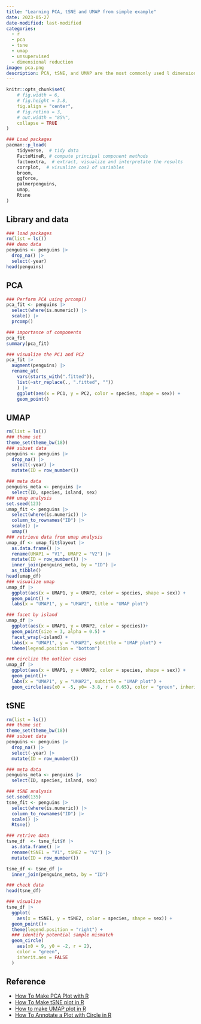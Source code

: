 ```yaml
---
title: "Learning PCA, tSNE and UMAP from simple example"
date: 2023-05-27
date-modified: last-modified
categories:
  - r
  - pca
  - tsne
  - umap
  - unsupervised
  - dimensional reduction
image: pca.png
description: PCA, tSNE, and UMAP are the most commonly used l dimensionality reduction techniques visualizing high-dimensional datasets.
---
```


```r
knitr::opts_chunk$set(
    # fig.width = 6, 
    # fig.height = 3.8,
    fig.align = "center", 
    # fig.retina = 3,
    # out.width = "85%", 
    collapse = TRUE
)
```

```r
### Load packages
pacman::p_load(
    tidyverse,  # tidy data
    FactoMineR, # compute principal component methods
    factoextra,  # extract, visualize and interpretate the results
    corrplot,  # visualize cos2 of variables
    broom,
    ggforce,
    palmerpenguins,
    umap,
    Rtsne
)
```
## Library and data

```r
### load packages
rm(list = ls())
### demo data
penguins <- penguins |> 
  drop_na() |> 
  select(-year)
head(penguins)
```

## PCA

```r
### Perform PCA using prcomp()
pca_fit <- penguins |> 
  select(where(is.numeric)) |> 
  scale() |> 
  prcomp()

### importance of components
pca_fit
summary(pca_fit)

### visualize the PC1 and PC2
pca_fit |> 
  augment(penguins) |> 
  rename_at(
    vars(starts_with(".fitted")), 
    list(~str_replace(., ".fitted", ""))
    ) |> 
    ggplot(aes(x = PC1, y = PC2, color = species, shape = sex)) +
    geom_point()
```

## UMAP

```r
rm(list = ls())
### theme set
theme_set(theme_bw(18))
### subset data
penguins <- penguins |> 
  drop_na() |> 
  select(-year) |> 
  mutate(ID = row_number())

### meta data
penguins_meta <- penguins |> 
  select(ID, species, island, sex)
### umap analysis
set.seed(123)
umap_fit <- penguins |>
  select(where(is.numeric)) |> 
  column_to_rownames("ID") |> 
  scale() |> 
  umap()
### retrieve data from umap analysis
umap_df <- umap_fit$layout |> 
  as.data.frame() |> 
  rename(UMAP1 = "V1", UMAP2 = "V2") |> 
  mutate(ID = row_number()) |> 
  inner_join(penguins_meta, by = "ID") |> 
  as_tibble()  
head(umap_df)
### visualize umap
umap_df |> 
  ggplot(aes(x = UMAP1, y = UMAP2, color = species, shape = sex)) +
  geom_point() +
  labs(x = "UMAP1", y = "UMAP2", title = "UMAP plot")

### facet by island
umap_df |> 
  ggplot(aes(x = UMAP1, y = UMAP2, color = species))+
  geom_point(size = 3, alpha = 0.5) +
  facet_wrap(~island) +
  labs(x = "UMAP1", y = "UMAP2", subtitle = "UMAP plot") +
  theme(legend.position = "bottom")

### circlize the outlier cases
umap_df |> 
  ggplot(aes(x = UMAP1, y = UMAP2, color = species, shape = sex)) +
  geom_point()+
  labs(x = "UMAP1", y = "UMAP2", subtitle = "UMAP plot") +
  geom_circle(aes(x0 = -5, y0= -3.8, r = 0.65), color = "green", inherit.aes = FALSE)
```

## tSNE

```r
rm(list = ls())
### theme set
theme_set(theme_bw(18))
### subset data
penguins <- penguins |> 
  drop_na() |> 
  select(-year) |> 
  mutate(ID = row_number())

### meta data
penguins_meta <- penguins |> 
  select(ID, species, island, sex)

### tSNE analysis
set.seed(135)
tsne_fit <- penguins |> 
  select(where(is.numeric)) |> 
  column_to_rownames("ID") |> 
  scale() |> 
  Rtsne()

### retrive data
tsne_df  <- tsne_fit$Y |> 
  as.data.frame() |> 
  rename(tSNE1 = "V1", tSNE2 = "V2") |> 
  mutate(ID = row_number())

tsne_df <- tsne_df |> 
  inner_join(penguins_meta, by = "ID")

### check data
head(tsne_df)

### visualize 
tsne_df |> 
  ggplot(
    aes(x = tSNE1, y = tSNE2, color = species, shape = sex)) +
  geom_point()+
  theme(legend.position = "right") +
  ### identify potential sample mismatch
  geom_circle(
    aes(x0 = 9, y0 = -2, r = 2),
    color = "green",
    inherit.aes = FALSE
  )
```


## Reference

 - [How To Make PCA Plot with R](https://datavizpyr.com/how-to-make-pca-plot-with-r/) 
 - [How To Make tSNE plot in R](https://datavizpyr.com/how-to-make-tsne-plot-in-r/)
 - [How to make UMAP plot in R](https://datavizpyr.com/how-to-make-umap-plot-in-r/)
 - [How To Annotate a Plot with Circle in R](https://datavizpyr.com/annotate-a-plot-with-circle-ggplot2/)
 
 